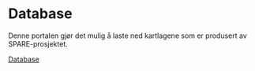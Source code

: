 # Database

Denne portalen gjør det mulig å laste ned kartlagene som er produsert av SPARE-prosjektet.

[Database](https://maps.nina.no/localEA) 